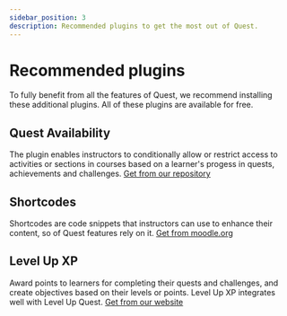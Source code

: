 ```yaml
---
sidebar_position: 3
description: Recommended plugins to get the most out of Quest.
---
```


# Recommended plugins

To fully benefit from all the features of Quest, we recommend installing these additional plugins. All of these plugins are available for free.

## Quest Availability

The plugin enables instructors to conditionally allow or restrict access to activities or sections in courses based on a learner's progess in quests, achievements and challenges. [Get from our repository](https://github.com/branchup/moodle-availability_gearup/tags)

## Shortcodes

Shortcodes are code snippets that instructors can use to enhance their content, so of Quest features rely on it. [Get from moodle.org](https://moodle.org/plugins/filter_shortcodes)

## Level Up XP

Award points to learners for completing their quests and challenges, and create objectives based on their levels or points. Level Up XP integrates well with Level Up Quest. [Get from our website](https://levelup.plus/xp/)

